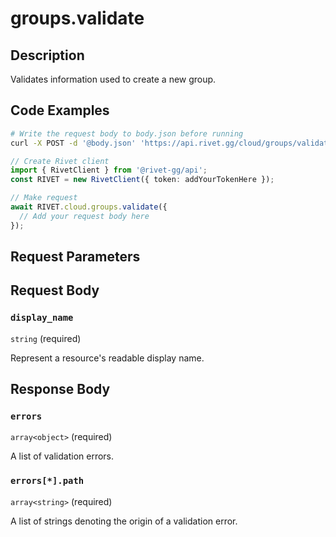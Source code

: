 

# groups.validate

## Description

Validates information used to create a new group.


## Code Examples

<CodeGroup title='Request' tag='POST' label='https://api.rivet.gg/cloud/groups/validate'>

```bash {{ "title": "cURL" }}
# Write the request body to body.json before running
curl -X POST -d '@body.json' 'https://api.rivet.gg/cloud/groups/validate'
```

```ts
// Create Rivet client
import { RivetClient } from '@rivet-gg/api';
const RIVET = new RivetClient({ token: addYourTokenHere });

// Make request
await RIVET.cloud.groups.validate({
  // Add your request body here
});
```

</CodeGroup>


## Request Parameters


## Request Body

### `display_name`

`string` (required)

Represent a resource's readable display name.




## Response Body

### `errors`

`array<object>` (required)

A list of validation errors.

### `errors[*].path`

`array<string>` (required)

A list of strings denoting the origin of a validation error.




